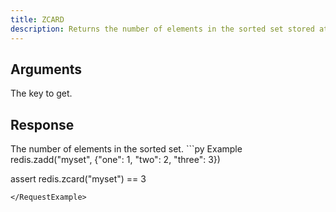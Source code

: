 ```yaml
---
title: ZCARD
description: Returns the number of elements in the sorted set stored at key.
---
```



## Arguments 

<ParamField body="key" type="str" required>
  The key to get.
</ParamField>

## Response

<ResponseField type="int" required>
    The number of elements in the sorted set.
</ResponseField>

<RequestExample>
```py Example
redis.zadd("myset", {"one": 1, "two": 2, "three": 3})

assert redis.zcard("myset") == 3
```
</RequestExample>
